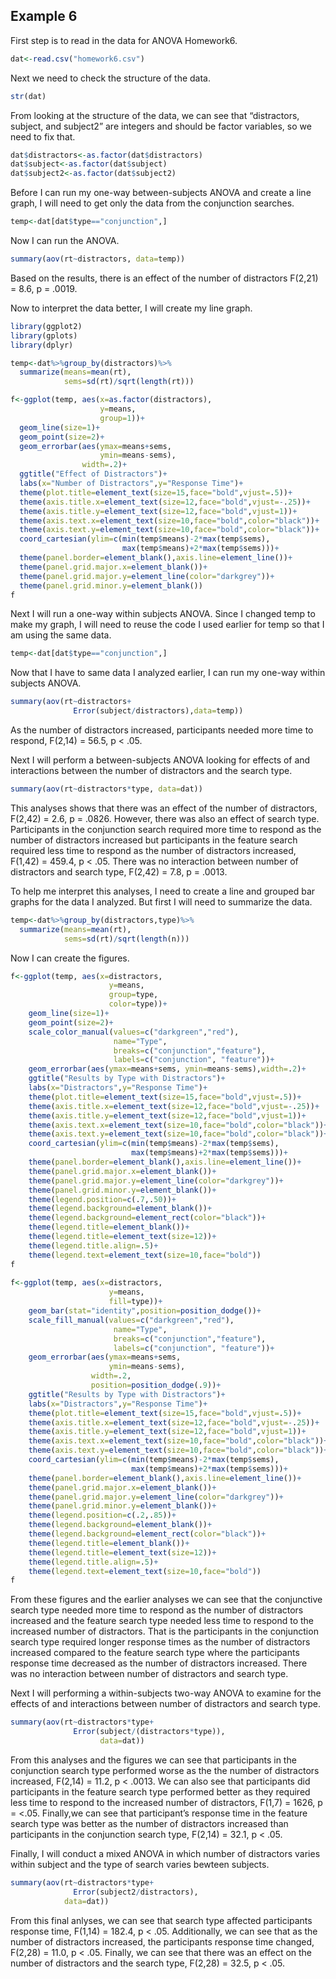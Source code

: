 ## Example 6

<!--
Set the working directory.
No Rchunk is needed to accomplish this.
-->

<!--
Read in the homework6.csv data. For each of the following steps you
should preface your R commands with some plain English explanation.
The fabricated data are supposed to approximate how people perform
in different types of visual searches. Specifically, we're 
comparing performance in feature searches (e.g. looking for a red
X among green Xs) and conjunction searches (e.g. looking for a red
X among green Xs and red Os). We're also looking at how the number
of distractors within the search display effect our data.
-->

First step is to read in the data for ANOVA Homework6.

```r
dat<-read.csv("homework6.csv")
```

<!--
Check the structure of the data and change any variables that should
be factor variables into factor variables
-->
Next we need to check the structure of the data.

```r
str(dat)
```

From looking at the structure of the data, we can see that "distractors, subject, and subject2" are integers and should be factor variables, so we need to fix that.

```r
dat$distractors<-as.factor(dat$distractors)
dat$subject<-as.factor(dat$subject)
dat$subject2<-as.factor(dat$subject2)
```

<!--
Perform a one-way between-subjects ANOVA examining for effects of 
the number of distractors for the conjunction searches only.
Also create a line graph to help you interpret the results of your
analysis.
-->

Before I can run my one-way between-subjects ANOVA and create a line graph, I will need to get only the data from the conjunction searches.

```r
temp<-dat[dat$type=="conjunction",]
```

Now I can run the ANOVA.

```r
summary(aov(rt~distractors, data=temp))
```

Based on the results, there is an effect of the number of distractors F(2,21) = 8.6, p = .0019.

Now to interpret the data better, I will create my line graph.

```r

library(ggplot2)
library(gplots)
library(dplyr)

temp<-dat%>%group_by(distractors)%>%
  summarize(means=mean(rt),
            sems=sd(rt)/sqrt(length(rt)))

f<-ggplot(temp, aes(x=as.factor(distractors),
                    y=means,
                    group=1))+
  geom_line(size=1)+
  geom_point(size=2)+
  geom_errorbar(aes(ymax=means+sems,
                    ymin=means-sems),
                width=.2)+
  ggtitle("Effect of Distractors")+
  labs(x="Number of Distractors",y="Response Time")+
  theme(plot.title=element_text(size=15,face="bold",vjust=.5))+
  theme(axis.title.x=element_text(size=12,face="bold",vjust=-.25))+
  theme(axis.title.y=element_text(size=12,face="bold",vjust=1))+
  theme(axis.text.x=element_text(size=10,face="bold",color="black"))+
  theme(axis.text.y=element_text(size=10,face="bold",color="black"))+
  coord_cartesian(ylim=c(min(temp$means)-2*max(temp$sems),
                         max(temp$means)+2*max(temp$sems)))+
  theme(panel.border=element_blank(),axis.line=element_line())+
  theme(panel.grid.major.x=element_blank())+
  theme(panel.grid.major.y=element_line(color="darkgrey"))+
  theme(panel.grid.minor.y=element_blank())
f
```

<!--
Perform a one-way within subjects ANOVA on the same data you analyzed
earlier. Tip: use subject as the subjects variable for this analysis.
-->

Next I will run a one-way within subjects ANOVA.  Since I changed temp to make my graph, I will need to reuse the code I used earlier for temp so that I am using the same data.

```r
temp<-dat[dat$type=="conjunction",]
```

Now that I have to same data I analyzed earlier, I can run my one-way within subjects ANOVA.

```r
summary(aov(rt~distractors+
              Error(subject/distractors),data=temp))
```

As the number of distractors increased, participants needed more time to respond, F(2,14) = 56.5, p < .05.

<!--
Perform a between-subjects ANOVA examining for the effects of and
interactions between the number of distractors and the search type.
Make sure to interpret your results.
-->

Next I will perform a between-subjects ANOVA looking for effects of and interactions between the number of distractors and the search type.

```r
summary(aov(rt~distractors*type, data=dat))
```

This analyses shows that there was an effect of the number of distractors, F(2,42) = 2.6, p = .0826. However, there was also an effect of search type. Participants in the conjunction search required more time to respond as the number of distractors increased but participants in the feature search required less time to respond as the number of distractors increased, F(1,42) = 459.4, p < .05. There was no interaction between number of distractors and search type, F(2,42) = 7.8, p = .0013.

To help me interpret this analyses, I need to create a line and grouped bar graphs for the data I analyzed. But first I will need to summarize the data.


```r
temp<-dat%>%group_by(distractors,type)%>%
  summarize(means=mean(rt),
            sems=sd(rt)/sqrt(length(n)))
```

<!--
Create a line graph and a grouped bar graph to help us interpret
the results of the previous analyses. Include error bars in your
figures.
-->

Now I can create the figures.

```r
f<-ggplot(temp, aes(x=distractors,
                      y=means,
                      group=type,
                      color=type))+
    geom_line(size=1)+
    geom_point(size=2)+
    scale_color_manual(values=c("darkgreen","red"),
                       name="Type",
                       breaks=c("conjunction","feature"),
                       labels=c("conjunction", "feature"))+
    geom_errorbar(aes(ymax=means+sems, ymin=means-sems),width=.2)+
    ggtitle("Results by Type with Distractors")+
    labs(x="Distractors",y="Response Time")+
    theme(plot.title=element_text(size=15,face="bold",vjust=.5))+
    theme(axis.title.x=element_text(size=12,face="bold",vjust=-.25))+
    theme(axis.title.y=element_text(size=12,face="bold",vjust=1))+
    theme(axis.text.x=element_text(size=10,face="bold",color="black"))+
    theme(axis.text.y=element_text(size=10,face="bold",color="black"))+
    coord_cartesian(ylim=c(min(temp$means)-2*max(temp$sems),
                           max(temp$means)+2*max(temp$sems)))+
    theme(panel.border=element_blank(),axis.line=element_line())+
    theme(panel.grid.major.x=element_blank())+
    theme(panel.grid.major.y=element_line(color="darkgrey"))+
    theme(panel.grid.minor.y=element_blank())+
    theme(legend.position=c(.7,.50))+
    theme(legend.background=element_blank())+
    theme(legend.background=element_rect(color="black"))+
    theme(legend.title=element_blank())+
    theme(legend.title=element_text(size=12))+
    theme(legend.title.align=.5)+
    theme(legend.text=element_text(size=10,face="bold"))
f
 
f<-ggplot(temp, aes(x=distractors,
                      y=means,
                      fill=type))+
    geom_bar(stat="identity",position=position_dodge())+
    scale_fill_manual(values=c("darkgreen","red"),
                       name="Type",
                       breaks=c("conjunction","feature"),
                       labels=c("conjunction", "feature"))+
    geom_errorbar(aes(ymax=means+sems,
                      ymin=means-sems),
                  width=.2,
                  position=position_dodge(.9))+
    ggtitle("Results by Type with Distractors")+
    labs(x="Distractors",y="Response Time")+
    theme(plot.title=element_text(size=15,face="bold",vjust=.5))+
    theme(axis.title.x=element_text(size=12,face="bold",vjust=-.25))+
    theme(axis.title.y=element_text(size=12,face="bold",vjust=1))+
    theme(axis.text.x=element_text(size=10,face="bold",color="black"))+
    theme(axis.text.y=element_text(size=10,face="bold",color="black"))+
    coord_cartesian(ylim=c(min(temp$means)-2*max(temp$sems),
                           max(temp$means)+2*max(temp$sems)))+
    theme(panel.border=element_blank(),axis.line=element_line())+
    theme(panel.grid.major.x=element_blank())+
    theme(panel.grid.major.y=element_line(color="darkgrey"))+
    theme(panel.grid.minor.y=element_blank())+
    theme(legend.position=c(.2,.85))+
    theme(legend.background=element_blank())+
    theme(legend.background=element_rect(color="black"))+
    theme(legend.title=element_blank())+
    theme(legend.title=element_text(size=12))+
    theme(legend.title.align=.5)+
    theme(legend.text=element_text(size=10,face="bold"))
f
```

<!--
Interpret the statistical results in light of the figures.
-->

From these figures and the earlier analyses we can see that the conjunctive search type needed more time to respond as the number of distractors increased and the feature search type needed less time to respond to the increased number of distractors.  That is the participants in the conjunction search type required longer response times as the number of distractors increased compared to the feature search type where the participants response time decreased as the number of distractors increased.  There was no interaction between number of distractors and search type. 

<!--
Perform a within-subjects two-way ANOVA examining for the effects
of and interactions between number of distractors and search type.
Tip: use subject as the subject's variable for this analysis.
Interpret the results of the analysis based on the statistical
results and your earlier figures.
-->

Next I will performing a within-subjects two-way ANOVA to examine for
the effects of and interactions between number of distractors and search type.

```r
summary(aov(rt~distractors*type+
              Error(subject/(distractors*type)),
                    data=dat))
```

From this analyses and the figures we can see that participants in the conjunction search type performed worse as the the number of distractors increased, F(2,14) = 11.2, p < .0013. We can also see that participants did participants in the feature search type performed better as they required less time to respond to the increased number of distractors, F(1,7) = 1626, p = <.05. Finally,we can see that participant's response time in the feature search type was better as the number of distractors increased than participants in the conjunction search type, F(2,14) = 32.1, p < .05.

<!--
Finally conduct and interpret the results of a mixed ANOVA in which
number of distractors varies within subjects and the type of search
varies between subjects. Make sure to interpret your results. Tip:
use subject2 as your subject's variable for this analysis.
-->

Finally, I will conduct a mixed ANOVA in which number of distractors varies within subject and the type of search varies bewteen subjects.

```r
summary(aov(rt~distractors*type+
              Error(subject2/distractors),
            data=dat))
```

From this final anlyses, we can see that search type affected participants response time, F(1,14) = 182.4, p < .05. Additionally, we can see that as the number of distractors increased, the participants response time changed, F(2,28) = 11.0, p < .05. Finally, we can see that there was an effect on the number of distractors and the search type, F(2,28) = 32.5, p < .05.
